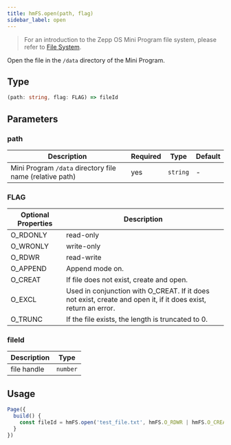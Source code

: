 ```yaml
---
title: hmFS.open(path, flag)
sidebar_label: open
---
```


> For an introduction to the Zepp OS Mini Program file system, please refer to [File System](../../../guides/framework/device/fs.md).

Open the file in the `/data` directory of the Mini Program.

## Type

```ts
(path: string, flag: FLAG) => fileId
```

## Parameters

### path

| Description                                              | Required | Type     | Default |
| -------------------------------------------------------- | -------- | -------- | ------- |
| Mini Program `/data` directory file name (relative path) | yes      | `string` | -       |

### FLAG

| Optional Properties | Description                                                                                                    |
| ------------------- | -------------------------------------------------------------------------------------------------------------- |
| O_RDONLY            | read-only                                                                                                      |
| O_WRONLY            | write-only                                                                                                     |
| O_RDWR              | read-write                                                                                                     |
| O_APPEND            | Append mode on.                                                                                                |
| O_CREAT             | If file does not exist, create and open.                                                                       |
| O_EXCL              | Used in conjunction with O_CREAT. If it does not exist, create and open it, if it does exist, return an error. |
| O_TRUNC             | If the file exists, the length is truncated to 0.                                                              |

### fileId

| Description | Type     |
| ----------- | -------- |
| file handle | `number` |

## Usage

```js
Page({
  build() {
    const fileId = hmFS.open('test_file.txt', hmFS.O_RDWR | hmFS.O_CREAT)
  }
})
```

